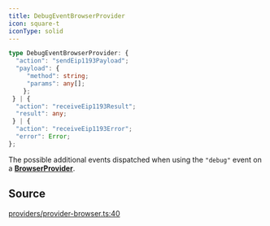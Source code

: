 ```yaml
---
title: DebugEventBrowserProvider
icon: square-t
iconType: solid
---
```


```ts
type DebugEventBrowserProvider: {
  "action": "sendEip1193Payload";
  "payload": {
     "method": string;
     "params": any[];
    };
 } | {
  "action": "receiveEip1193Result";
  "result": any;
 } | {
  "action": "receiveEip1193Error";
  "error": Error;
};
```

The possible additional events dispatched when using the `"debug"` event on a
[**BrowserProvider**](/sdk/content/classes/BrowserProvider).

## Source

[providers/provider-browser.ts:40](https://github.com/dominant-strategies/quais.js/blob/191734f84dfad16356d604ee17f04ede3d7ccb03/src/providers/provider-browser.ts#L40)
